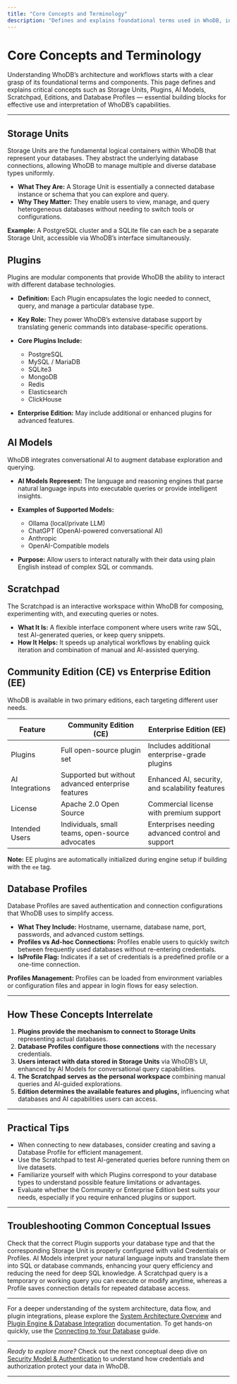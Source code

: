 ```yaml
---
title: "Core Concepts and Terminology"
description: "Defines and explains foundational terms used in WhoDB, including Storage Units, Plugins, AI Models, Scratchpad, Community/Enterprise Editions, and Database Profiles. This conceptual map is critical for understanding documentation and product workflows."
---
```


# Core Concepts and Terminology

Understanding WhoDB’s architecture and workflows starts with a clear grasp of its foundational terms and components. This page defines and explains critical concepts such as Storage Units, Plugins, AI Models, Scratchpad, Editions, and Database Profiles — essential building blocks for effective use and interpretation of WhoDB’s capabilities.

---

## Storage Units

Storage Units are the fundamental logical containers within WhoDB that represent your databases. They abstract the underlying database connections, allowing WhoDB to manage multiple and diverse database types uniformly.

- **What They Are:** A Storage Unit is essentially a connected database instance or schema that you can explore and query.
- **Why They Matter:** They enable users to view, manage, and query heterogeneous databases without needing to switch tools or configurations.

**Example:** A PostgreSQL cluster and a SQLite file can each be a separate Storage Unit, accessible via WhoDB’s interface simultaneously.


## Plugins

Plugins are modular components that provide WhoDB the ability to interact with different database technologies.

- **Definition:** Each Plugin encapsulates the logic needed to connect, query, and manage a particular database type.
- **Key Role:** They power WhoDB’s extensive database support by translating generic commands into database-specific operations.
- **Core Plugins Include:**
  - PostgreSQL
  - MySQL / MariaDB
  - SQLite3
  - MongoDB
  - Redis
  - Elasticsearch
  - ClickHouse

- **Enterprise Edition:** May include additional or enhanced plugins for advanced features.


## AI Models

WhoDB integrates conversational AI to augment database exploration and querying.

- **AI Models Represent:** The language and reasoning engines that parse natural language inputs into executable queries or provide intelligent insights.
- **Examples of Supported Models:**
  - Ollama (local/private LLM)
  - ChatGPT (OpenAI-powered conversational AI)
  - Anthropic
  - OpenAI-Compatible models

- **Purpose:** Allow users to interact naturally with their data using plain English instead of complex SQL or commands.


## Scratchpad

The Scratchpad is an interactive workspace within WhoDB for composing, experimenting with, and executing queries or notes.

- **What It Is:** A flexible interface component where users write raw SQL, test AI-generated queries, or keep query snippets.
- **How It Helps:** It speeds up analytical workflows by enabling quick iteration and combination of manual and AI-assisted querying.


## Community Edition (CE) vs Enterprise Edition (EE)

WhoDB is available in two primary editions, each targeting different user needs.

| Feature                | Community Edition (CE)                      | Enterprise Edition (EE)                        |
|------------------------|--------------------------------------------|-----------------------------------------------|
| Plugins                | Full open-source plugin set                 | Includes additional enterprise-grade plugins  |
| AI Integrations        | Supported but without advanced enterprise features | Enhanced AI, security, and scalability features |
| License                | Apache 2.0 Open Source                      | Commercial license with premium support       |
| Intended Users         | Individuals, small teams, open-source advocates | Enterprises needing advanced control and support |

**Note:** EE plugins are automatically initialized during engine setup if building with the `ee` tag.


## Database Profiles

Database Profiles are saved authentication and connection configurations that WhoDB uses to simplify access.

- **What They Include:** Hostname, username, database name, port, passwords, and advanced custom settings.
- **Profiles vs Ad-hoc Connections:** Profiles enable users to quickly switch between frequently used databases without re-entering credentials.
- **IsProfile Flag:** Indicates if a set of credentials is a predefined profile or a one-time connection.

**Profiles Management:**
Profiles can be loaded from environment variables or configuration files and appear in login flows for easy selection.


---

## How These Concepts Interrelate

1. **Plugins provide the mechanism to connect to Storage Units** representing actual databases.
2. **Database Profiles configure those connections** with the necessary credentials.
3. **Users interact with data stored in Storage Units** via WhoDB’s UI, enhanced by AI Models for conversational query capabilities.
4. **The Scratchpad serves as the personal workspace** combining manual queries and AI-guided explorations.
5. **Edition determines the available features and plugins,** influencing what databases and AI capabilities users can access.


---

## Practical Tips

- When connecting to new databases, consider creating and saving a Database Profile for efficient management.
- Use the Scratchpad to test AI-generated queries before running them on live datasets.
- Familiarize yourself with which Plugins correspond to your database types to understand possible feature limitations or advantages.
- Evaluate whether the Community or Enterprise Edition best suits your needs, especially if you require enhanced plugins or support.


---

## Troubleshooting Common Conceptual Issues

<AccordionGroup title="Common User Questions About Core Concepts">
<Accordion title="Why can’t I see my database in WhoDB after adding it?">
Check that the correct Plugin supports your database type and that the corresponding Storage Unit is properly configured with valid Credentials or Profiles.
</Accordion>
<Accordion title="How do AI models integrate with my database queries?">
AI Models interpret your natural language inputs and translate them into SQL or database commands, enhancing your query efficiency and reducing the need for deep SQL knowledge.
</Accordion>
<Accordion title="What’s the difference between a Scratchpad query and a saved Profile?">
A Scratchpad query is a temporary or working query you can execute or modify anytime, whereas a Profile saves connection details for repeated database access.
</Accordion>
</AccordionGroup>


---

For a deeper understanding of the system architecture, data flow, and plugin integrations, please explore the [System Architecture Overview](/overview/architecture-concepts-group/system-architecture-overview) and [Plugin Engine & Database Integration](/concepts/architecture-overview/plugin-engine) documentation. To get hands-on quickly, use the [Connecting to Your Database](/guides/essential-workflows/connecting-to-your-database) guide.


---

*Ready to explore more?* Check out the next conceptual deep dive on [Security Model & Authentication](/concepts/security-scalability/security-auth) to understand how credentials and authorization protect your data in WhoDB.

---